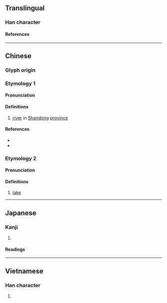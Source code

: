 {{also|泊|泺}}
{{character info/new}}
==Translingual==

===Han character===
{{Han char|rn=85|rad=水|as=15|sn=18|four=32194|canj=EVID|ids=⿰氵樂}}

====References====
{{Han ref|kx=0658.060|dkj=18563|dj=1068.100|hdz=31779.010|uh=6FFC}}

----

==Chinese==
{{zh-forms|s=泺}}

===Glyph origin===
{{Han etym}}

===Etymology 1===

====Pronunciation====
{{zh-pron
|m=luò
|c=lok6,baak3,pok3,bok6
|mc=y
|oc=y
|cat=pn
}}

====Definitions====
{{zh-hanzi}}

# [[river]] in [[Shandong]] [[province]]

====References====
* {{R:twedu|B02333}}
* {{R:yue:Hanzi}}

===Etymology 2===

====Pronunciation====
{{zh-pron
|m=pō
|cat=n
}}

====Definitions====
{{zh-hanzi}}

# [[lake]]

----

==Japanese==

===Kanji===
{{ja-kanji|grade=|rs=水15}}

# {{rfdef|ja|sort=水15}}

====Readings====
{{ja-readings
|on=ろく, ほく
}}

----

==Vietnamese==

===Han character===
{{vi-readings|rs=水15|reading=lạc}}

# {{rfdef|vi|sort=水15}}